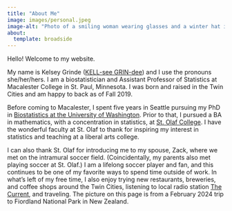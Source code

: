 ```yaml
---
title: "About Me"
image: images/personal.jpeg
image-alt: "Photo of a smiling woman wearing glasses and a winter hat in front of a beautiful New Zealand landscape"
about: 
  template: broadside
---
```


Hello! Welcome to my website.

My name is Kelsey Grinde ([KELL-see GRIN-dee](https://namedrop.io/kelseygrinde)) and I use the pronouns she/her/hers. 
I am a biostatistician and Assistant Professor of Statistics at Macalester College in St. Paul, Minnesota. 
I was born and raised in the Twin Cities and am happy to back as of Fall 2019.

Before coming to Macalester, I spent five years in Seattle pursuing my PhD in [Biostatistics at the University of Washington](https://www.biostat.washington.edu/). 
Prior to that, I pursued a BA in mathematics, with a concentration in statistics, at [St. Olaf College](https://wp.stolaf.edu/mscs/). 
I have the wonderful faculty at St. Olaf to thank for inspiring my interest in statistics and teaching at a liberal arts college. 

I can also thank St. Olaf for introducing me to my spouse, Zack, where we met on the intramural soccer field. 
(Coincidentally, my parents also met playing soccer at St. Olaf.) 
I am a lifelong soccer player and fan, and this continues to be one of my favorite ways to spend time outside of work. 
In what's left of my free time, I also enjoy trying new restaurants, breweries, and coffee shops around the Twin Cities, listening to local radio station [The Current](https://www.thecurrent.org/), and traveling. 
The picture on this page is from a February 2024 trip to Fiordland National Park in New Zealand. 

